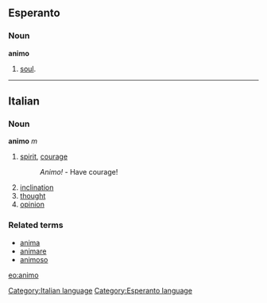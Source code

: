 ==Esperanto==
===Noun===
'''animo'''
# [[soul]].

{{Universala Vortaro}}
----

==Italian==
===Noun===
'''animo''' ''m''
# [[spirit]], [[courage]]
#: ''Animo!'' - Have courage!
# [[inclination]]
# [[thought]]
# [[opinion]]

===Related terms===
*[[anima]]
*[[animare]]
*[[animoso]]

[[eo:animo]]
[[Category:Italian language]]
[[Category:Esperanto language]]